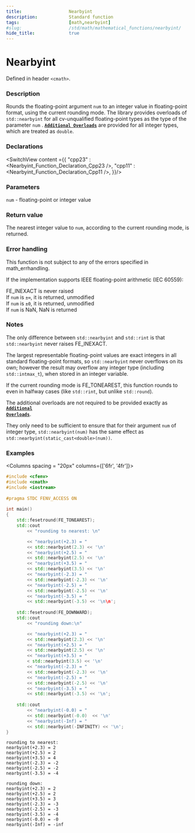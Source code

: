```yaml
---
title:                  Nearbyint
description:            Standard function
tags:                   [math,nearbyint]
#slug:                  /std/math/mathematical_functions/nearbyint/
hide_title:             true
---
```




# Nearbyint

Defined in header `<cmath>`.

### Description

Rounds the floating-point argument `num` to an integer value in floating-point format, using the current rounding mode. 
The library provides overloads of `std::nearbyint` for all cv-unqualified floating-point types as the type of the parameter `num` <Since v='cpp23'></Since>.
<a href='#declarations'><code><b>Additional Overloads</b></code></a> are provided for all integer types, which are treated as `double`.

### Declarations

<SwitchView content ={{
    "cpp23" : <Nearbyint_Function_Declaration_Cpp23 />,
    "cpp11" : <Nearbyint_Function_Declaration_Cpp11 />,
}}/>


### Parameters
 
`num` - floating-point or integer value

### Return value

The nearest integer value to `num`, according to the current rounding mode, is returned.

### Error handling

This function is not subject to any of the errors specified in math_errhandling.

If the implementation supports IEEE floating-point arithmetic (IEC 60559):

FE_INEXACT is never raised <br/>
If `num` is `±∞`, it is returned, unmodified<br/>
If `num` is `±0`, it is returned, unmodified<br/>
If `num` is NaN, NaN is returned<br/>

### Notes

The only difference between `std::nearbyint` and `std::rint` is that `std::nearbyint` never raises FE_INEXACT.

The largest representable floating-point values are exact integers in all standard floating-point formats, so `std::nearbyint` 
never overflows on its own; however the result may overflow any integer type (including `std::intmax_t`), when stored in an integer variable.

If the current rounding mode is FE_TONEAREST, this function rounds to even in halfway cases (like `std::rint`, but unlike `std::round`).

The additional overloads are not required to be provided exactly as <a href='#declarations'><code><b>Additional Overloads</b></code></a>. 

They only need to be sufficient to ensure that for their argument `num` of integer type, 
`std::nearbyint(num)` has the same effect as `std::nearbyint(static_cast<double>(num))`.

### Examples



<Columns spacing = "20px" columns={['6fr', '4fr']}>
<div>

```cpp
#include <cfenv>
#include <cmath>
#include <iostream>
 
#pragma STDC FENV_ACCESS ON
 
int main()
{
    std::fesetround(FE_TONEAREST);
    std::cout 
        << "rounding to nearest: \n"

        << "nearbyint(+2.3) = " 
        << std::nearbyint(2.3) << '\n'
        << "nearbyint(+2.5) = " 
        << std::nearbyint(2.5) << '\n'
        << "nearbyint(+3.5) = " 
        << std::nearbyint(3.5) << '\n'
        << "nearbyint(-2.3) = " 
        << std::nearbyint(-2.3) << '\n'
        << "nearbyint(-2.5) = " 
        << std::nearbyint(-2.5) << '\n'
        << "nearbyint(-3.5) = " 
        << std::nearbyint(-3.5) << '\n\n';
 
    std::fesetround(FE_DOWNWARD);
    std::cout 
        << "rounding down:\n"

        << "nearbyint(+2.3) = " 
        << std::nearbyint(2.3) << '\n'
        << "nearbyint(+2.5) = " 
        << std::nearbyint(2.5) << '\n'
        << "nearbyint(+3.5) = " 
        < std::nearbyint(3.5) << '\n'
        << "nearbyint(-2.3) = " 
        << std::nearbyint(-2.3) << '\n'
        << "nearbyint(-2.5) = " 
        << std::nearbyint(-2.5) << '\n'
        << "nearbyint(-3.5) = " 
        << std::nearbyint(-3.5) << '\n';
 
    std::cout 
        << "nearbyint(-0.0) = " 
        << std::nearbyint(-0.0)  << '\n'
        << "nearbyint(-Inf) = " 
        << std::nearbyint(-INFINITY) << '\n';
}

```

</div>

<div>

```plaintext title="Result"
rounding to nearest: 
nearbyint(+2.3) = 2  
nearbyint(+2.5) = 2  
nearbyint(+3.5) = 4
nearbyint(-2.3) = -2  
nearbyint(-2.5) = -2  
nearbyint(-3.5) = -4

rounding down:
nearbyint(+2.3) = 2  
nearbyint(+2.5) = 2  
nearbyint(+3.5) = 3
nearbyint(-2.3) = -3  
nearbyint(-2.5) = -3  
nearbyint(-3.5) = -4
nearbyint(-0.0) = -0
nearbyint(-Inf) = -inf
```

</div>
</Columns>
